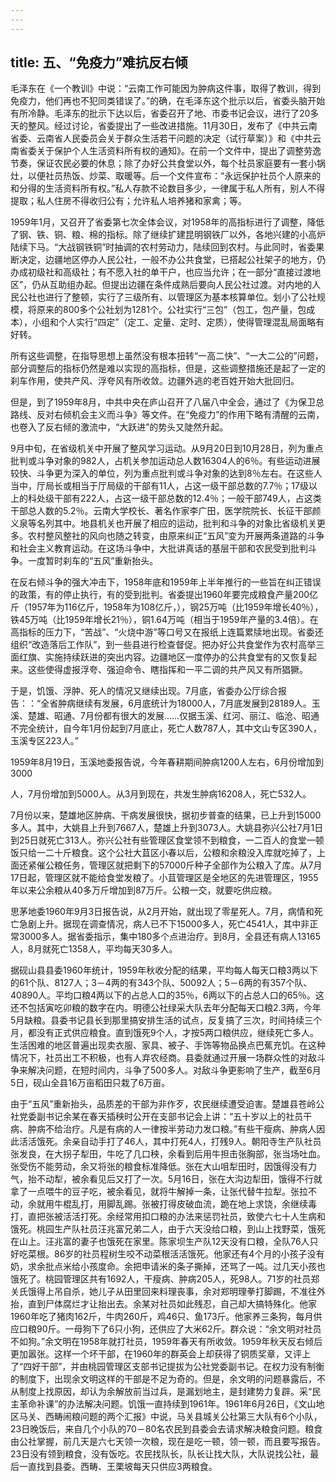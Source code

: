 ```yaml
---
---
---
```

title: 五、“免疫力”难抗反右倾
---



毛泽东在《一个教训》中说：“云南工作可能因为肿病这件事，取得了教训，得到免疫力，他们再也不犯同类错误了。”的确，在毛泽东这个批示以后，省委头脑开始有所冷静。毛泽东的批示下达以后，省委召开了地、市委书记会议，进行了20多天的整风。经过讨论，省委提出了一些改进措施。11月30日，发布了《中共云南省委、云南省人民委员会关于群众生活若干问题的决定（试行草案）》和《中共云南省委关于保护个人生活资料所有权的通知》。在前一个文件中，提出了调整劳逸节奏，保证农民必要的休息；除了办好公共食堂以外，每个社员家庭要有一套小锅灶，以便社员热饭、炒菜、取暖等。后一个文件宣布：“永远保护社员个人原来的和分得的生活资料所有权。”私人存款不论数目多少，一律属于私人所有，别人不得提取；私人住房不得收归公有；允许私人培养猪和家禽；等。

1959年1月，又召开了省委第七次全体会议，对1958年的高指标进行了调整，降低了钢、铁、铜、粮、棉的指标。除了继续扩建昆明钢铁厂以外，各地兴建的小高炉陆续下马。“大战钢铁铜”时抽调的农村劳动力，陆续回到农村。与此同时，省委果断决定，边疆地区停办人民公社，一般不办公共食堂，已搭起公社架子的地方，仍办成初级社和高级社；有不愿入社的单干户，也应当允许；在一部分“直接过渡地区”，仍从互助组办起。但提出边疆在条件成熟后要向人民公社过渡。对内地的人民公社也进行了整顿，实行了三级所有、以管理区为基本核算单位。划小了公社规模，将原来的800多个公社划为1281个。公社实行“三包”（包工，包产量，包成本），小组和个人实行“四定”（定工、定量、定时、定质），使得管理混乱局面略有好转。

所有这些调整，在指导思想上虽然没有根本扭转“一高二快”、“一大二公的”问题，部分调整后的指标仍然是难以实现的高指标，但是，这些调整措施还是起了一定的刹车作用，使共产风、浮夸风有所收敛。边疆外逃的老百姓开始大批回归。

但是，到了1959年8月，中共中央在庐山召开了八届八中全会，通过了《为保卫总路线、反对右倾机会主义而斗争》等文件。在“免疫力”的作用下略有清醒的云南，也卷入了反右倾的激流中，“大跃进”的势头又陡然升起。

9月中旬，在省级机关中开展了整风学习运动。从9月20日到10月28日，列为重点批判或斗争对象的982人，占机关参加运动总人数16304人的6％。有些运动进展较快、斗争更为深入的单位，列为重点批判或斗争对象的达到8％左右。在这些人当中，厅局长或相当于厅局级的干部有11人，占这一级干部总数的7.7％；17级以上的科处级干部有222人，占这一级干部总数的12.4％；一般干部749人，占这类干部总人数的5.2％。云南大学校长、著名作家李广田，医学院院长、长征干部颜义泉等名列其中。地县机关也开展了相应的运动，批判和斗争的对象比省级机关更多。农村整风整社的风向也随之转变，由原来纠正“五风”变为开展两条道路的斗争和社会主义教育运动。在这场斗争中，大批讲真话的基层干部和农民受到批判斗争。一度暂时刹车的“五风”重新抬头。

在反右倾斗争的强大冲击下，1958年底和1959年上半年推行的一些旨在纠正错误的政策，有的停止执行，有的受到批判。省委提出1960年要完成粮食产量200亿斤（1957年为116亿斤，1958年为108亿斤，），钢25万吨（比1959年增长40％），铁45万吨（比1959年增长21％），铜1.64万吨（相当于1959年产量的3.4倍）。在高指标的压力下，“苦战”、“火烧中游”等口号又在报纸上连篇累牍地出现。省委还组织“改造落后工作队”，到一些县进行检查督促。把办好公共食堂作为农村高举三面红旗、实施持续跃进的突出内容。边疆地区一度停办的公共食堂有的又恢复起来。这些使得虚报浮夸、强迫命令、瞎指挥和一平二调的共产风又有所猖獗。

于是，饥饿、浮肿、死人的情况又继续出现。7月底，省委办公厅综合报告：：“全省肿病继续有发展，6月底统计为18000人，7月底发展到28189人。玉溪、楚雄、昭通、7月份都有很大的发展……仅据玉溪、红河、丽江、临沧、昭通不完全统计，自今年1月份起到7月底止，死亡人数787人，其中文山专区390人，玉溪专区223人。”

1959年8月19日，玉溪地委报告说，今年春耕期间肿病1200人左右，6月份增加到3000

人，7月份增加到5000人。从3月到现在，共发生肿病16208人，死亡532人。

7月份以来，楚雄地区肿病、干病发展很快，据初步普查的结果，已上升到15000多人。其中，大姚县上升到7667人，楚雄上升到3073人。大姚县弥兴公社7月1日到25日就死亡313人。弥兴公社有些管理区食堂领不到粮食，一二百人的食堂一顿饭只给一二十斤粮食。这个公社大苴区小春以后，公粮和余粮没入库就吃掉了，上面还紧催公粮任务，管理区就把剩下的57000斤种子全部作为公粮入了库。从7月17日起，管理区就不能给食堂发粮了。小苴管理区是全地区的先进管理区，1955年以来公余粮从40多万斤增加到87万斤。公粮一交，就要吃供应粮。

思茅地委1960年9月3日报告说，从2月开始，就出现了零星死人。7月，病情和死亡急剧上升。据现在调查情况，病人已不下15000多人，死亡4541人，其中非正常3000多人。据省委指示，集中180多个点进治疗。到8月，全县还有病人13165人，8月就死亡1358人，平均每天30多人。

据砚山县县委1960年统计，1959年秋收分配的结果，平均每人每天口粮3两以下的61个队、8127人；3－4两的有343个队、50092人；5－6两的有357个队、40890人。平均口粮4两以下的占总人口的35％，6两以下的占总人口的65％。这还不包括寅吃卯粮的数字在内。明德公社绿采大队去年分配每天口粮2.3两，今年5月缺粮。县委书记县长到那里搞安排生活的试点，反复搞了三次，时间持续三个月，都没有正式供应粮食。直到饿死9个人，才按5两口粮供应，继续死亡多人。生活困难的地区普遍出现卖衣服、家具、被子、手饰等物品换点巴蕉充饥。在这种情况下，社员出工不积极，也有人弃农经商。县委就通过开展一场群众性的对敌斗争来解决问题，在短时间内，斗争了500多人。对敌斗争更影响了生产，截至6月5日，砚山全县16万亩稻田只栽了6万亩。

由于“五风”重新抬头，品质差的干部为非作歹，农民继续遭受迫害。楚雄县苍岭公社党委副书记余某在春天插秧时公开在支部书记会上讲：“五十岁以上的社员干病、肿病不给治疗。凡是有病的人一律按半劳动力发口粮。”有些干瘦病、肿病人因此活活饿死。余亲自动手打了46人，其中打死4人，打残9人。朝阳寺生产队社员张发良，在大拐子犁田，牛吃了几口秧，余看到后用牛担击张胸部，张当场吐血。张受伤不能劳动，余又将张的粮食标准降低。张在大山咀犁田时，因饿得没有力气，抬不动犁，被余看见后又打了一次。5月16日，张在大沟边犁田，饿得不行就拿了一点喂牛的豆子吃，被余看见，就将牛解掉一条，让张代替牛拉犁。张拉不动，余就用牛棍乱打，用脚乱踢。张被打得皮破血流，跪在地上求饶，余继续毒打，直把张被活活打死。余经常用扣口粮的办法来惩罚社员，致使六七十人生病和饿死。桃园生产队社员汪兆富兄弟二人，由于六天没给口粮，到山上找野菜，饿死在山上。汪兆富的妻子也饿死在家里。陈家坝生产队12天没有口粮，全队76人只好吃菜根。86岁的社员程树生咬不动菜根活活饿死。他家还有4个月的小孩子没有奶，求余批点米给小孩度命。余把申请米的条子撕掉，还骂了一吨。过几天小孩也饿死了。桃园管理区共有1692人，干瘦病、肿病205人，死98人。71岁的社员郑关氏饿得上吊自杀，她儿子从田里回来料理丧事，余对郑明理拳打脚踢，不准往外抬，直到尸体腐烂才让抬出去。余某对社员如此残忍，自己却大搞特殊化。他家1960年吃了猪肉162斤，牛肉260斤，鸡46只、鱼173斤。他家养三条狗，每月供应口粮90斤。一母狗下了6只小狗，还供应了大米62斤。群众说：“余文明对社员不如狗。”余文明在1958年就打社员，1959年春天有所收敛。1959年秋天反右倾后更加嚣张。这样一个坏干部，在1960年的群英会上却获得了铜质奖章，又评上了“四好干部”，并由桃园管理区支部书记提拔为公社党委副书记。在权力没有制衡的制度下，出现余文明这样的干部是不足为奇的。但是，余文明的问题暴露后，不从制度上找原因，却认为余解放前当过兵，是漏划地主，是封建势力复辟。采“民主革命补课”的办法解决问题。饥饿一直持续到1961年。1961年6月26日，《文山地区马关、西畴闹粮问题的两个汇报》中说，马关县城关公社第三大队有6个小队，23日晚饭后，来自几个小队的70－80名农民到县委会去请求解决粮食问题。粮食由公社掌握，前几天是六七天领一次粮，现在是吃一顿，领一顿，而且要写报告。23日没有领到粮食，没有饭吃。农民找队长，队长让找大队，大队说找公社，最后一直找到县委。西畴、王栗坡每天只供应3两粮食。